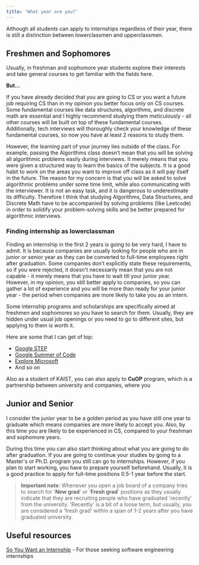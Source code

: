 ```yaml
---
title: 'What year are you?'
---
```


Although all students can apply to internships regardless of their year, there is still a distinction between lowerclassmen and upperclassmen. 

## Freshmen and Sophomores

Usually, in freshman and sophomore year students explore their interests and take general courses to get familiar with the fields here. 

**But…**

If you have already decided that you are going to CS or you want a future job requiring CS than in my opinion you better focus only on CS courses. Some fundamental courses like data structures, algorithms, and discrete math are essential and I highly recommend studying them meticulously - all other courses will be built on top of these fundamental courses. Additionally, tech interviews will thoroughly check your knowledge of these fundamental courses, so now you have at least 2 reasons to study them.

However, the learning part of your journey lies outside of the class. For example, passing the Algorithms class doesn’t mean that you will be solving all algorithmic problems easily during interviews. It merely means that you were given a structured way to learn the basics of the subjects. It is a good habit to work on the areas you want to improve off class as it will pay itself in the future. The reason for my concern is that you will be asked to solve algorithmic problems under some time limit, while also communicating with the interviewer. It is not an easy task, and it is dangerous to underestimate its difficulty. Therefore I think that studying Algorithms, Data Structures, and Discrete Math have to be accompanied by solving problems (like Leetcode) in order to solidify your problem-solving skills and be better prepared for algorithmic interviews. 

### Finding internship as lowerclassman

Finding an internship in the first 2 years is going to be very hard, I have to admit. It is because companies are usually looking for people who are in junior or senior year as they can be converted to full-time employees right after graduation. Some companies don’t explicitly state these requirements, so if you were rejected, it doesn't necessarily mean that you are not capable - it merely means that you have to wait till your junior year. However, in my opinion, you still better apply to companies, so you can gather a lot of experience and you will be more than ready for your junior year - the period when companies are more likely to take you as an intern.

Some internship programs and scholarships are specifically aimed at freshmen and sophomores so you have to search for them. Usually, they are hidden under usual job openings or you need to go to different sites, but applying to them is worth it. 

Here are some that I can get of top:

- [Google STEP](https://buildyourfuture.withgoogle.com/programs/step/)
- [Google Summer of Code](https://summerofcode.withgoogle.com/)
- [Explore Microsoft](https://careers.microsoft.com/us/en/job/650947/Internship-Opportunities-for-Students-Explore-Microsoft-Internship)
- And so on

Also as a student of KAIST, you can also apply to **CuOP** program, which is a partnership between university and companies, where you 

## Junior and Senior

I consider the junior year to be a golden period as you have still one year to graduate which means companies are more likely to accept you. Also, by this time you are likely to be experienced in CS, compared to your freshman and sophomore years. 

During this time you can also start thinking about what you are going to do after graduation. If you are going to continue your studies by going to a Master's or Ph.D. program you still can go to internships. However, if you plan to start working, you have to prepare yourself beforehand. Usually, it is a good practice to apply for full-time positions 0.5-1 year before the start. 

> **Important note**: Whenever you open a job board of a company tries to search for '**New grad**' or '**Fresh grad**' positions as they usually indicate that they are recruiting people who have graduated 'recently' from the university. 'Recently' is a bit of a loose term, but usually, you are considered a 'fresh grad' within a span of 1-2 years after you have graduated university.

## Useful resources

[So You Want an Internship](https://github.com/codebytere/so-you-want-an-internship) - For those seeking software engineering internships
